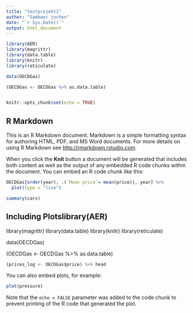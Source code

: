 ---
title: "testprojekt1"
author: "Sambaer jochen"
date: "`r Sys.Date()`"
output: html_document
---

```{r setup, include=FALSE}

library(AER)
library(magrittr)
library(data.table)
library(knitr)
library(reticulate)

data(OECDGas)

(OECDGas <- OECDGas %>% as.data.table)


knitr::opts_chunk$set(echo = TRUE)
```

## R Markdown

This is an R Markdown document. Markdown is a simple formatting syntax for authoring HTML, PDF, and MS Word documents. For more details on using R Markdown see <http://rmarkdown.rstudio.com>.

When you click the **Knit** button a document will be generated that includes both content as well as the output of any embedded R code chunks within the document. You can embed an R code chunk like this:

```{r cars}

OECDGas[order(year), .(`Mean price`= mean(price)), year] %>%
  plot(type = "line")

summary(cars)
```

## Including Plotslibrary(AER)

library(magrittr) library(data.table) library(knitr) library(reticulate)

data(OECDGas)

(OECDGas \<- OECDGas %\>% as.data.table)

```{python}
(prices_log <- OECDGas$price) %>% head


```

You can also embed plots, for example:

```{r pressure, echo=FALSE}
plot(pressure)
```

Note that the `echo = FALSE` parameter was added to the code chunk to prevent printing of the R code that generated the plot.
